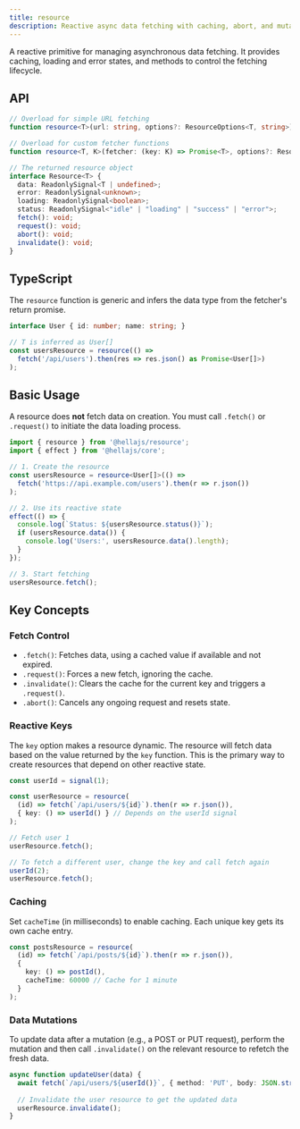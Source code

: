```yaml
---
title: resource
description: Reactive async data fetching with caching, abort, and mutation.
---
```


A reactive primitive for managing asynchronous data fetching. It provides caching, loading and error states, and methods to control the fetching lifecycle.

## API

```typescript
// Overload for simple URL fetching
function resource<T>(url: string, options?: ResourceOptions<T, string>): Resource<T>;

// Overload for custom fetcher functions
function resource<T, K>(fetcher: (key: K) => Promise<T>, options?: ResourceOptions<T, K>): Resource<T>;

// The returned resource object
interface Resource<T> {
  data: ReadonlySignal<T | undefined>;
  error: ReadonlySignal<unknown>;
  loading: ReadonlySignal<boolean>;
  status: ReadonlySignal<"idle" | "loading" | "success" | "error">;
  fetch(): void;
  request(): void;
  abort(): void;
  invalidate(): void;
}
```

## TypeScript

The `resource` function is generic and infers the data type from the fetcher's return promise.

```typescript
interface User { id: number; name: string; }

// T is inferred as User[]
const usersResource = resource(() => 
  fetch('/api/users').then(res => res.json() as Promise<User[]>)
);
```

## Basic Usage

A resource does **not** fetch data on creation. You must call `.fetch()` or `.request()` to initiate the data loading process.

```typescript
import { resource } from '@hellajs/resource';
import { effect } from '@hellajs/core';

// 1. Create the resource
const usersResource = resource<User[]>(() => 
  fetch('https://api.example.com/users').then(r => r.json())
);

// 2. Use its reactive state
effect(() => {
  console.log(`Status: ${usersResource.status()}`);
  if (usersResource.data()) {
    console.log('Users:', usersResource.data().length);
  }
});

// 3. Start fetching
usersResource.fetch();
```

## Key Concepts

### Fetch Control
- `.fetch()`: Fetches data, using a cached value if available and not expired.
- `.request()`: Forces a new fetch, ignoring the cache.
- `.invalidate()`: Clears the cache for the current key and triggers a `.request()`.
- `.abort()`: Cancels any ongoing request and resets state.

### Reactive Keys
The `key` option makes a resource dynamic. The resource will fetch data based on the value returned by the `key` function. This is the primary way to create resources that depend on other reactive state.

```typescript
const userId = signal(1);

const userResource = resource(
  (id) => fetch(`/api/users/${id}`).then(r => r.json()),
  { key: () => userId() } // Depends on the userId signal
);

// Fetch user 1
userResource.fetch();

// To fetch a different user, change the key and call fetch again
userId(2);
userResource.fetch();
```

### Caching
Set `cacheTime` (in milliseconds) to enable caching. Each unique key gets its own cache entry.

```typescript
const postsResource = resource(
  (id) => fetch(`/api/posts/${id}`).then(r => r.json()),
  { 
    key: () => postId(),
    cacheTime: 60000 // Cache for 1 minute
  }
);
```

### Data Mutations
To update data after a mutation (e.g., a POST or PUT request), perform the mutation and then call `.invalidate()` on the relevant resource to refetch the fresh data.

```typescript
async function updateUser(data) {
  await fetch(`/api/users/${userId()}`, { method: 'PUT', body: JSON.stringify(data) });
  
  // Invalidate the user resource to get the updated data
  userResource.invalidate();
}
```